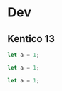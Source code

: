 # Dev

## Kentico 13

```js filename="development server" {3} copy
let a = 1;
```

```js filename="stage server" {3} copy
let a = 1;
```

```js filename="production server" {3} copy
let a = 1;
```
